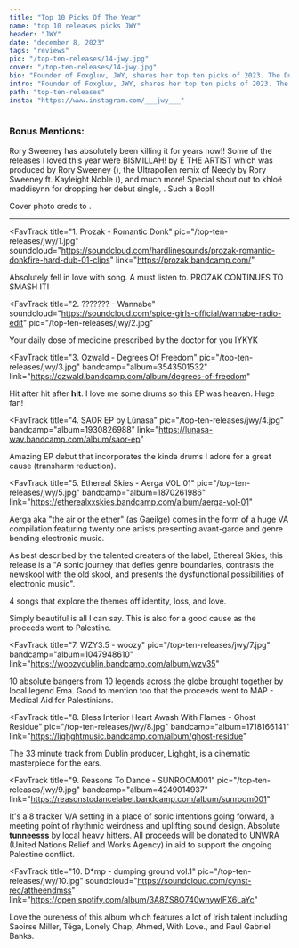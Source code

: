 ---
title: "Top 10 Picks Of The Year"
name: "top 10 releases picks JWY"
header: "JWY"
date: "december 8, 2023"
tags: "reviews"
pic: "/top-ten-releases/14-jwy.jpg"
cover: "/top-ten-releases/14-jwy.jpg"
bio: "Founder of Foxgluv, JWY, shares her top ten picks of 2023. The Dublin based DJ was key to big nights out this year for Rathaus, Ar Ais Arís, and Honeypot Club among many others."
intro: "Founder of Foxgluv, JWY, shares her top ten picks of 2023. The Dublin based DJ was key to big nights out this year for Rathaus, Ar Ais Arís, and Honeypot Club, as well as playing support for artists such as Bakey, Conducta, and DJ Priya. She aims to bring unity through her platform by highlighting female, non-binary, and trans creatives and through her picks, you'll see her wide range of musical interests!"
path: "top-ten-releases"
insta: "https://www.instagram.com/___jwy___"
---

<h3>Bonus Mentions:</h3>

<div className="bonusMention">
Rory Sweeney has absolutely been killing it for years now!! Some of the releases I loved this year were BISMILLAH! by E THE ARTIST which was produced by Rory Sweeney (<HoverLink url="https://www.youtube.com/watch?v=Fl2sfEc4Ahs" name="listen here" external />), the Ultrapollen remix of Needy by Rory Sweeney ft. Kayleight Noble (<HoverLink
    url="https://ultrapollen.bandcamp.com/track/needy-rory-sweeney-feat-kayleigh-noble-ultrapollen-remix"
    name="listen here"
    external
  />), and much more! Special shout out to khloë maddisynn for dropping her debut single, <HoverLink url="https://soundcloud.com/khloemaddisynn/cinderellas-gone-prod-jonah" name="cinderella's gone (prod. jonah bru)" external />. Such a Bop!!

Cover photo creds to <HoverLink url="https://www.instagram.com/cianbolger.ire/" name="Cian Bolger" external />.

<hr />

</div>

<FavTrack
  title="1. Prozak - Romantic Donk"
  pic="/top-ten-releases/jwy/1.jpg"
  soundcloud="https://soundcloud.com/hardlinesounds/prozak-romantic-donkfire-hard-dub-01-clips"
  link="https://prozak.bandcamp.com/"
>
  Absolutely fell in love with song. A must listen to. PROZAK CONTINUES TO SMASH IT!
</FavTrack>

<FavTrack
  title="2. ??????? - Wannabe"
  soundcloud="https://soundcloud.com/spice-girls-official/wannabe-radio-edit"
  pic="/top-ten-releases/jwy/2.jpg"
>
  Your daily dose of medicine prescribed by the doctor for you IYKYK
</FavTrack>

<FavTrack
  title="3. Ozwald - Degrees Of Freedom"
  pic="/top-ten-releases/jwy/3.jpg"
  bandcamp="album=3543501532"
  link="https://ozwald.bandcamp.com/album/degrees-of-freedom"
>
  Hit after hit after <b>hit</b>. I love me some drums so this EP was heaven. Huge fan!
</FavTrack>

<FavTrack
  title="4. SAOR EP by Lúnasa"
  pic="/top-ten-releases/jwy/4.jpg"
  bandcamp="album=1930826988"
  link="https://lunasa-wav.bandcamp.com/album/saor-ep"
>
  Amazing EP debut that incorporates the kinda drums I adore for a great cause (transharm
  reduction).
</FavTrack>

<FavTrack
  title="5. Ethereal Skies - Aerga VOL 01"
  pic="/top-ten-releases/jwy/5.jpg"
  bandcamp="album=1870261986"
  link="https://etherealxxskies.bandcamp.com/album/aerga-vol-01"
>
  Aerga aka "the air or the ether" (as Gaeilge) comes in the form of a huge VA compilation featuring twenty one artists presenting avant-garde and genre bending electronic music.

As best described by the talented creaters of the label, Ethereal Skies, this release is a "A sonic journey that defies genre boundaries, contrasts the newskool with the old skool, and presents the dysfunctional possibilities of electronic music".

</FavTrack>

<FavTrack 
  title="6. Ylroy - 'Three Flowers For My Beloved'" 
  pic="/top-ten-releases/jwy/6.jpg" 
  bandcamp="album=1374140623" link="https://ylroy.bandcamp.com/album/three-flowers-for-my-beloved">
  4 songs that explore the themes off identity, loss, and love.

Simply beautiful is all I can say. This is also for a good cause as the proceeds went to Palestine.

</FavTrack>

<FavTrack
  title="7. WZY3.5 - woozy"
  pic="/top-ten-releases/jwy/7.jpg"
  bandcamp="album=1047948610"
  link="https://woozydublin.bandcamp.com/album/wzy35"
>
  10 absolute bangers from 10 legends across the globe brought together by local legend Ema. Good to
  mention too that the proceeds went to MAP - Medical Aid for Palestinians.
</FavTrack>

<FavTrack
  title="8. Bless Interior Heart Awash With Flames - Ghost Residue"
  pic="/top-ten-releases/jwy/8.jpg"
  bandcamp="album=1718166141"
  link="https://lighghtmusic.bandcamp.com/album/ghost-residue"
>
  The 33 minute track from Dublin producer, Lighght, is a cinematic masterpiece for the ears.
</FavTrack>

<FavTrack
  title="9. Reasons To Dance - SUNROOM001"
  pic="/top-ten-releases/jwy/9.jpg"
  bandcamp="album=4249014937"
  link="https://reasonstodancelabel.bandcamp.com/album/sunroom001"
>
  It's a 8 tracker V/A setting in a place of sonic intentions going forward, a meeting point of
  rhythmic weirdness and uplifting sound design. Absolute <b>tunneesss</b> by local heavy hitters.
  All proceeds will be donated to UNWRA (United Nations Relief and Works Agency) in aid to support
  the ongoing Palestine conflict.
</FavTrack>

<FavTrack
  title="10. D*mp - dumping ground vol.1"
  pic="/top-ten-releases/jwy/10.jpg"
  soundcloud="https://soundcloud.com/cynst-rec/attheendmss"
  link="https://open.spotify.com/album/3A8ZS8O740wnywIFX6LaYc"
>
  Love the pureness of this album which features a lot of Irish talent including Saoirse Miller,
  Téga, Lonely Chap, Ahmed, With Love., and Paul Gabriel Banks.
</FavTrack>
